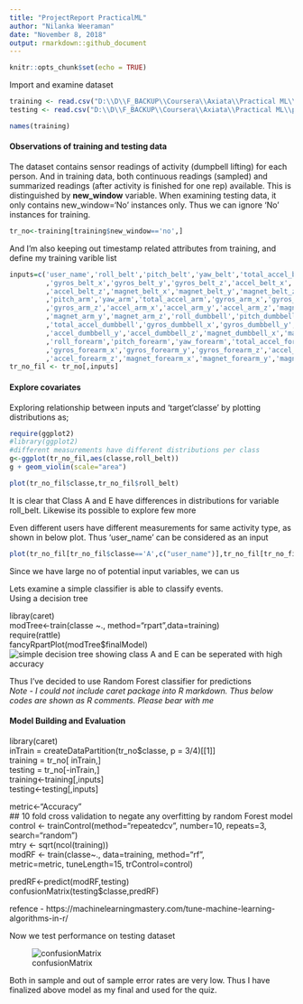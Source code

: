 ---
title: "ProjectReport PracticalML"
author: "Nilanka Weeraman"
date: "November 8, 2018"
output: rmarkdown::github_document
---

```{r setup, include=FALSE}
knitr::opts_chunk$set(echo = TRUE)
```

Import and examine dataset
```{r import files}
training <- read.csv("D:\\D\\F_BACKUP\\Coursera\\Axiata\\Practical ML\\pml-training.csv")
testing <- read.csv("D:\\D\\F_BACKUP\\Coursera\\Axiata\\Practical ML\\pml-testing.csv")

names(training)

```
#### Observations of training and testing data
The dataset contains sensor readings of activity (dumpbell lifting) for each person. And in training data, both continuous readings (sampled) and summarized readings (after activity is finished for one rep) available. This is distinguished by **new_window** variable. 
When examining testing data, it only contains new_window='No' instances only. Thus we can ignore 'No' instances for training.

```{r filtering no} 
tr_no<-training[training$new_window=='no',]

```
And I'm also keeping out timestamp related attributes from training, and define my training varible list

```{r define}
inputs=c('user_name','roll_belt','pitch_belt','yaw_belt','total_accel_belt'
         ,'gyros_belt_x','gyros_belt_y','gyros_belt_z','accel_belt_x','accel_belt_y'
         ,'accel_belt_z','magnet_belt_x','magnet_belt_y','magnet_belt_z','roll_arm'
         ,'pitch_arm','yaw_arm','total_accel_arm','gyros_arm_x','gyros_arm_y'
         ,'gyros_arm_z','accel_arm_x','accel_arm_y','accel_arm_z','magnet_arm_x'
         ,'magnet_arm_y','magnet_arm_z','roll_dumbbell','pitch_dumbbell','yaw_dumbbell'
         ,'total_accel_dumbbell','gyros_dumbbell_x','gyros_dumbbell_y','gyros_dumbbell_z','accel_dumbbell_x'
         ,'accel_dumbbell_y','accel_dumbbell_z','magnet_dumbbell_x','magnet_dumbbell_y','magnet_dumbbell_z'
         ,'roll_forearm','pitch_forearm','yaw_forearm','total_accel_forearm'
         ,'gyros_forearm_x','gyros_forearm_y','gyros_forearm_z','accel_forearm_x','accel_forearm_y'
         ,'accel_forearm_z','magnet_forearm_x','magnet_forearm_y','magnet_forearm_z','classe')
tr_no_fil <- tr_no[,inputs]

```
#### Explore covariates

Exploring relationship between inputs and 'target'classe' by plotting distributions as;
```{r,echo=FALSE, results='asis', message = FALSE, error = FALSE, warning= FALSE}
require(ggplot2)
#library(ggplot2)
#different measurements have different distributions per class
g<-ggplot(tr_no_fil,aes(classe,roll_belt))
g + geom_violin(scale="area")
```

```{r plot}
plot(tr_no_fil$classe,tr_no_fil$roll_belt)
```
It is clear that Class A and E have differences in distributions for variable roll_belt. 
Likewise its possible to explore few more

Even different users have different measurements for same activity type, as shown in below plot. 
Thus 'user_name' can be considered as an input   
```{r, plotly=TRUE}
plot(tr_no_fil[tr_no_fil$classe=='A',c("user_name")],tr_no_fil[tr_no_fil$classe=='A',c("yaw_dumbbell")])
```
Since we have large no of potential input variables, we can us   

Lets examine a simple classifier is able to classify events.   
Using a decision tree    
     
libray(caret)    
modTree<-train(classe ~., method="rpart",data=training)    
require(rattle)    
fancyRpartPlot(modTree$finalModel)    
![simple decision tree showing class A and E can be seperated with high accuracy](D:\D\F_BACKUP\Coursera\Axiata\Practical ML\DTPlot.png)    


Thus I've decided to use Random Forest classifier for predictions      
*Note - I could not include caret package into R markdown. Thus below codes are shown as R comments. Please bear with me *    

#### Model Building and Evaluation

library(caret)   
inTrain = createDataPartition(tr_no$classe, p = 3/4)[[1]]   
training = tr_no[ inTrain,]   
testing = tr_no[-inTrain,]   
training<-training[,inputs]   
testing<-testing[,inputs]   

metric<-"Accuracy"    
## 10 fold cross validation to negate any overfitting by random Forest model   
control <- trainControl(method="repeatedcv", number=10, repeats=3, search="random")     
mtry <- sqrt(ncol(training))    
modRF <- train(classe~., data=training, method="rf",     
               metric=metric, tuneLength=15, trControl=control)     
                   
predRF<-predict(modRF,testing)    
confusionMatrix(testing$classe,predRF)     
 
refence - https://machinelearningmastery.com/tune-machine-learning-algorithms-in-r/     
 
Now we test performance on testing dataset    
     
     
![confusionMatrix](D:\D\F_BACKUP\Coursera\Axiata\Practical ML\ConfusionM.PNG)


Both in sample and out of sample error rates are very low. Thus I have finalized above model as my final and used for the quiz.     


